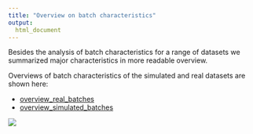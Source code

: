 ```yaml
---
title: "Overview on batch characteristics"
output: 
  html_document
---
```


Besides the analysis of batch characteristics for a range of datasets we summarized major characteristics in more readable overview.
  
Overviews of batch characteristics of the simulated and real datasets are shown here: 

+ [overview_real_batches](overall_batch_characteristics.html)
+ [overview_simulated_batches](overall_sim_batch_characteristics.html)

![](../../docs/overall_sim_batch_characteristics_files/figure-html/plot batch size-1.png)

